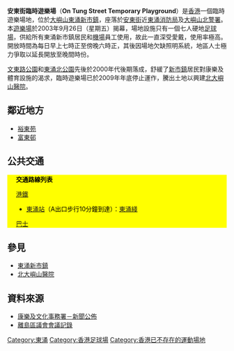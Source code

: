'''安東街臨時遊樂場'''（'''On Tung Street Temporary Playground'''）是[[香港|香港]]一個臨時遊樂場地，位於[[大嶼山|大嶼山]][[東涌新市鎮|東涌新市鎮]]，座落於[[安東街|安東街]]近[[東涌消防局|東涌消防局]]及[[大嶼山北警署|大嶼山北警署]]。本[[遊樂場|遊樂場]]於2003年9月26日（星期五）揭幕，場地設施只有一個七人硬地[[足球場|足球場]]，供給所有東涌新市鎮居民和[[機場|機場]]員工使用，故此一直深受愛戴，使用率極高。開放時間為每日早上七時正至傍晚六時正，其後因場地欠缺照明系統，地區人士極力爭取以延長開放至晚間時份。

[[文東路公園|文東路公園]]和[[東涌北公園|東涌北公園]]先後於2000年代後期落成，舒緩了[[新市鎮|新市鎮]]居民對康樂及體育設施的渴求，臨時遊樂場已於2009年年底停止運作，騰出土地以興建[[北大嶼山醫院|北大嶼山醫院]]。

==鄰近地方==
*[[裕東苑|裕東苑]]
*[[富東邨|富東邨]]

==公共交通==
<div class="NavFrame collapsed" style="color: black; background-color: #FFFF00; margin: 0 auto; padding: 0 10px; text-align: left;"><div class="NavHead" style="background-color: #FFFF00; margin: 0 auto; padding: 0 10px; font-weight:normal;">'''交通路線列表'''</div><div class="NavContent" style="background-color: #FFFF00; margin: 0 auto; padding: 0 10px;">
;[[港鐵|港鐵]]
*[[東涌站_(東涌綫)|東涌站]]（A出口步行10分鐘到達）：[[東涌綫|東涌綫]]
;[[香港巴士|巴士]]
{{大嶼山巴士簡單列表|3M|11|23|34|37|38|A35|E11|E21|E21A|E22|E22A|E22S|E23|E31|E32|E33|E33P|E34A|E34B|E41|E42|N11|N21|N21A|N31|N35|N38|N64|S52|S52P|S64}}
</div></div>

==參見==
*[[東涌新市鎮|東涌新市鎮]]
*[[北大嶼山醫院|北大嶼山醫院]]

==資料來源==
*[https://web.archive.org/web/20041208164957/http://www.lcsd.gov.hk/b5/ppr_release_det.php?pd=20030925&ps=07 康樂及文化事務署－新聞公佈]
*[http://www.districtcouncils.gov.hk/island_d/pdf/2004/Is_2004_44_TC.doc 離島區議會會議記錄]{{dead link|date=2017年12月 |bot=InternetArchiveBot |fix-attempted=yes }}

[[Category:東涌|Category:東涌]]
[[Category:香港足球場|Category:香港足球場]]
[[Category:香港已不存在的運動場地|Category:香港已不存在的運動場地]]
